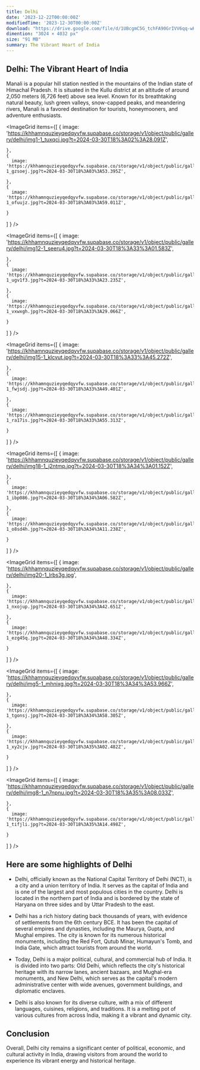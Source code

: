 ```yaml
---
title: Delhi
date: '2023-12-22T00:00:00Z'
modifiedTime: '2023-12-30T00:00:00Z'
download: "https://drive.google.com/file/d/1UBcgmC5G_tchFA90GrIVV6qq-wHcOCkD/view?usp=drive_link"
dimention: "3024 × 4032 px"
size: "91 MB"
summary: The Vibrant Heart of India
---
```


## Delhi: The Vibrant Heart of India

Manali is a popular hill station nestled in the mountains of the Indian state of Himachal Pradesh. It is situated in the Kullu district at an altitude of around 2,050 meters (6,726 feet) above sea level. Known for its breathtaking natural beauty, lush green valleys, snow-capped peaks, and meandering rivers, Manali is a favored destination for tourists, honeymooners, and adventure enthusiasts.

<ImageGrid
  items={[
    {
      image: 'https://khhamnquzieyqedqyvfw.supabase.co/storage/v1/object/public/gallery/delhi/img1-1_tuxqcj.jpg?t=2024-03-30T18%3A02%3A28.091Z',
      
    },
    {
      image: 'https://khhamnquzieyqedqyvfw.supabase.co/storage/v1/object/public/gallery/delhi/img10-1_gzsoej.jpg?t=2024-03-30T18%3A03%3A53.395Z',
      
    },
    {
      image: 'https://khhamnquzieyqedqyvfw.supabase.co/storage/v1/object/public/gallery/delhi/img11-1_ofuujz.jpg?t=2024-03-30T18%3A03%3A59.011Z',
      
    }
  ]
  }
/>

<ImageGrid
  items={[
    {
      image: 'https://khhamnquzieyqedqyvfw.supabase.co/storage/v1/object/public/gallery/delhi/img12-1_seeru4.jpg?t=2024-03-30T18%3A33%3A01.583Z',
      
    },
    {
      image: 'https://khhamnquzieyqedqyvfw.supabase.co/storage/v1/object/public/gallery/delhi/img13-1_ugv1f3.jpg?t=2024-03-30T18%3A33%3A23.235Z',
      
    },
    {
      image: 'https://khhamnquzieyqedqyvfw.supabase.co/storage/v1/object/public/gallery/delhi/img14-1_vxwxgh.jpg?t=2024-03-30T18%3A33%3A29.066Z',
      
    }
  ]
  }
/>

<ImageGrid
  items={[
    {
      image: 'https://khhamnquzieyqedqyvfw.supabase.co/storage/v1/object/public/gallery/delhi/img15-1_klcvut.jpg?t=2024-03-30T18%3A33%3A45.272Z',
      
    },
    {
      image: 'https://khhamnquzieyqedqyvfw.supabase.co/storage/v1/object/public/gallery/delhi/img16-1_fwjsdj.jpg?t=2024-03-30T18%3A33%3A49.401Z',
      
    },
    {
      image: 'https://khhamnquzieyqedqyvfw.supabase.co/storage/v1/object/public/gallery/delhi/img17-1_ra17is.jpg?t=2024-03-30T18%3A33%3A55.313Z',
      
    }
  ]
  }
/>

<ImageGrid
  items={[
    {
      image: 'https://khhamnquzieyqedqyvfw.supabase.co/storage/v1/object/public/gallery/delhi/img18-1_j2ntmp.jpg?t=2024-03-30T18%3A34%3A01.152Z',
      
    },
    {
      image: 'https://khhamnquzieyqedqyvfw.supabase.co/storage/v1/object/public/gallery/delhi/img19-1_ibp086.jpg?t=2024-03-30T18%3A34%3A06.582Z',
      
    },
    {
      image: 'https://khhamnquzieyqedqyvfw.supabase.co/storage/v1/object/public/gallery/delhi/img2-1_o8sd4h.jpg?t=2024-03-30T18%3A34%3A11.238Z',
      
    }
  ]
  }
/>

<ImageGrid
  items={[
    {
      image: 'https://khhamnquzieyqedqyvfw.supabase.co/storage/v1/object/public/gallery/delhi/img20-1_lrbs3g.jpg',
      
    },
    {
      image: 'https://khhamnquzieyqedqyvfw.supabase.co/storage/v1/object/public/gallery/delhi/img3-1_nxojup.jpg?t=2024-03-30T18%3A34%3A42.651Z',
      
    },
    {
      image: 'https://khhamnquzieyqedqyvfw.supabase.co/storage/v1/object/public/gallery/delhi/img4-1_ezg45q.jpg?t=2024-03-30T18%3A34%3A48.334Z',
      
    }
  ]
  }
/>

<ImageGrid
  items={[
    {
      image: 'https://khhamnquzieyqedqyvfw.supabase.co/storage/v1/object/public/gallery/delhi/img5-1_mhnixg.jpg?t=2024-03-30T18%3A34%3A53.966Z',
      
    },
    {
      image: 'https://khhamnquzieyqedqyvfw.supabase.co/storage/v1/object/public/gallery/delhi/img6-1_tgonsj.jpg?t=2024-03-30T18%3A34%3A58.305Z',
      
    },
    {
      image: 'https://khhamnquzieyqedqyvfw.supabase.co/storage/v1/object/public/gallery/delhi/img7-1_xy2cjv.jpg?t=2024-03-30T18%3A35%3A02.482Z',
      
    }
  ]
  }
/>

<ImageGrid
  items={[
    {
      image: 'https://khhamnquzieyqedqyvfw.supabase.co/storage/v1/object/public/gallery/delhi/img8-1_n7npnu.jpg?t=2024-03-30T18%3A35%3A08.033Z',
      
    },
    {
      image: 'https://khhamnquzieyqedqyvfw.supabase.co/storage/v1/object/public/gallery/delhi/img9-1_tifjli.jpg?t=2024-03-30T18%3A35%3A14.498Z',
      
    }
  ]
  }
/>

## Here are some highlights of Delhi

- Delhi, officially known as the National Capital Territory of Delhi (NCT), is a city and a union territory of India. It serves as the capital of India and is one of the largest and most populous cities in the country. Delhi is located in the northern part of India and is bordered by the state of Haryana on three sides and by Uttar Pradesh to the east.

- Delhi has a rich history dating back thousands of years, with evidence of settlements from the 6th century BCE. It has been the capital of several empires and dynasties, including the Maurya, Gupta, and Mughal empires. The city is known for its numerous historical monuments, including the Red Fort, Qutub Minar, Humayun's Tomb, and India Gate, which attract tourists from around the world.

- Today, Delhi is a major political, cultural, and commercial hub of India. It is divided into two parts: Old Delhi, which reflects the city's historical heritage with its narrow lanes, ancient bazaars, and Mughal-era monuments, and New Delhi, which serves as the capital's modern administrative center with wide avenues, government buildings, and diplomatic enclaves.

- Delhi is also known for its diverse culture, with a mix of different languages, cuisines, religions, and traditions. It is a melting pot of various cultures from across India, making it a vibrant and dynamic city.

## Conclusion

Overall, Delhi city remains a significant center of political, economic, and cultural activity in India, drawing visitors from around the world to experience its vibrant energy and historical heritage.